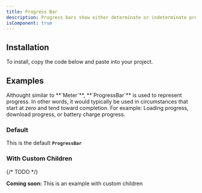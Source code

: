```yaml
---
title: Progress Bar
description: Progress bars show either determinate or indeterminate progress of an operation over time.
isComponent: true
---
```


## Installation

To install, copy the code below and paste into your project.

<ComponentSource src="../../packages/ui/src/ProgressBar.tsx" />

## Examples

<Callout type="note">
  Althought similar to **`Meter`**, **`ProgressBar`** is used to represent
  progress. In other words, it would typically be used in circumstances that
  start at zero and tend toward completion. For example: Loading progress,
  download progress, or battery charge progress.
</Callout>

### Default

This is the default **`ProgressBar`**

<ComponentExample name="ProgressBar" story="default" />

### With Custom Children

{/* TODO */}

**Coming soon:** This is an example with custom children
